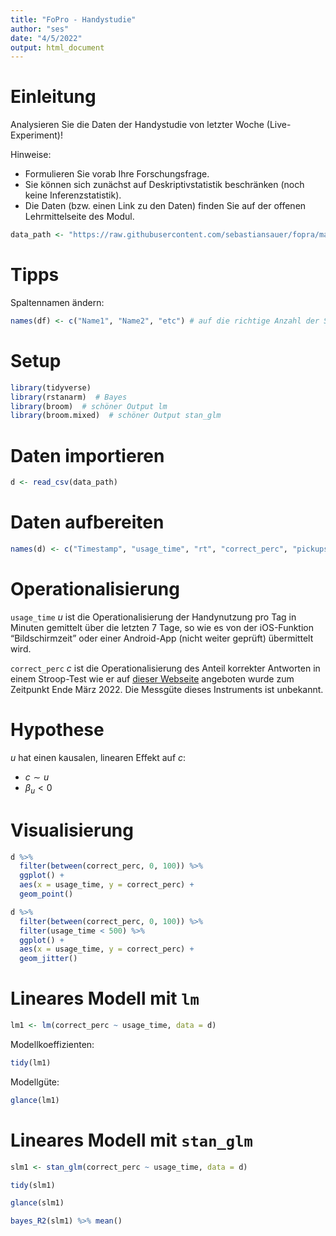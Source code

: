 ```yaml
---
title: "FoPro - Handystudie"
author: "ses"
date: "4/5/2022"
output: html_document
---
```




# Einleitung

Analysieren Sie die Daten der Handystudie von letzter Woche (Live-Experiment)! 

Hinweise:

- Formulieren Sie vorab Ihre Forschungsfrage.
- Sie können sich zunächst auf Deskriptivstatistik beschränken (noch keine Inferenzstatistik).
- Die Daten (bzw. einen Link zu den Daten) finden Sie auf der offenen Lehrmittelseite des Modul.

```r
data_path <- "https://raw.githubusercontent.com/sebastiansauer/fopra/main/data/Handystudie-2022-04-05.csv"
```

# Tipps

Spaltennamen ändern:

```r
names(df) <- c("Name1", "Name2", "etc") # auf die richtige Anzahl der Spalten achten
```


# Setup

```r
library(tidyverse)
library(rstanarm)  # Bayes
library(broom)  # schöner Output lm
library(broom.mixed)  # schöner Output stan_glm

```


# Daten importieren


```r
d <- read_csv(data_path)
```

# Daten aufbereiten

```r
names(d) <- c("Timestamp", "usage_time", "rt", "correct_perc", "pickups_n", "sex")
```


# Operationalisierung

`usage_time` $u$ ist die Operationalisierung der Handynutzung pro Tag in Minuten gemittelt über die letzten 7 Tage, so wie es von der iOS-Funktion "Bildschirmzeit" oder einer Android-App (nicht weiter geprüft) übermittelt wird.

`correct_perc` $c$ ist die Operationalisierung des Anteil korrekter Antworten in einem Stroop-Test wie er auf [dieser Webseite](https://www.bernhard-gaul.de/spiele/stroop-test/stroop.php) angeboten wurde zum Zeitpunkt Ende März 2022. Die Messgüte dieses Instruments ist unbekannt. 


# Hypothese


$u$ hat einen kausalen, linearen Effekt auf $c$:

- $c \sim u$
- $\beta_u < 0$


# Visualisierung



```r
d %>% 
  filter(between(correct_perc, 0, 100)) %>% 
  ggplot() +
  aes(x = usage_time, y = correct_perc) +
  geom_point()
```



```r
d %>% 
  filter(between(correct_perc, 0, 100)) %>% 
  filter(usage_time < 500) %>% 
  ggplot() +
  aes(x = usage_time, y = correct_perc) +
  geom_jitter()
```

# Lineares Modell mit `lm`


```r
lm1 <- lm(correct_perc ~ usage_time, data = d)

```

Modellkoeffizienten:

```r
tidy(lm1)
```


Modellgüte:

```r
glance(lm1)
```



# Lineares Modell mit `stan_glm`


```r
slm1 <- stan_glm(correct_perc ~ usage_time, data = d)
```


```r
tidy(slm1)
```

```r
glance(slm1)
```

```r
bayes_R2(slm1) %>% mean()
```

